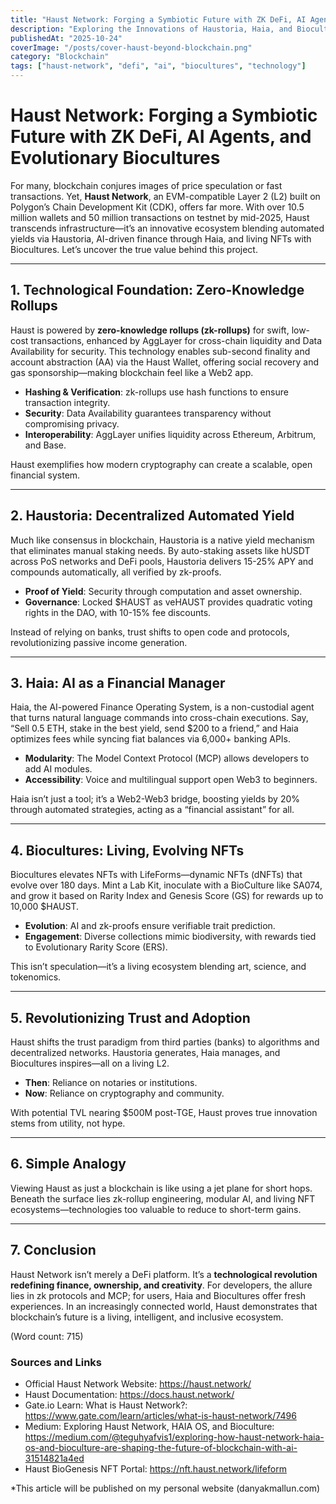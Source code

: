 ```yaml
---
title: "Haust Network: Forging a Symbiotic Future with ZK DeFi, AI Agents, and Evolutionary Biocultures"
description: "Exploring the Innovations of Haustoria, Haia, and Biocultures"
publishedAt: "2025-10-24"
coverImage: "/posts/cover-haust-beyond-blockchain.png"
category: "Blockchain"
tags: ["haust-network", "defi", "ai", "biocultures", "technology"]
---
```


# Haust Network: Forging a Symbiotic Future with ZK DeFi, AI Agents, and Evolutionary Biocultures

For many, blockchain conjures images of price speculation or fast transactions. Yet, **Haust Network**, an EVM-compatible Layer 2 (L2) built on Polygon’s Chain Development Kit (CDK), offers far more. With over 10.5 million wallets and 50 million transactions on testnet by mid-2025, Haust transcends infrastructure—it’s an innovative ecosystem blending automated yields via Haustoria, AI-driven finance through Haia, and living NFTs with Biocultures. Let’s uncover the true value behind this project.

---

## 1. Technological Foundation: Zero-Knowledge Rollups

Haust is powered by **zero-knowledge rollups (zk-rollups)** for swift, low-cost transactions, enhanced by AggLayer for cross-chain liquidity and Data Availability for security. This technology enables sub-second finality and account abstraction (AA) via the Haust Wallet, offering social recovery and gas sponsorship—making blockchain feel like a Web2 app.

- **Hashing & Verification**: zk-rollups use hash functions to ensure transaction integrity.
- **Security**: Data Availability guarantees transparency without compromising privacy.
- **Interoperability**: AggLayer unifies liquidity across Ethereum, Arbitrum, and Base.

Haust exemplifies how modern cryptography can create a scalable, open financial system.

---

## 2. Haustoria: Decentralized Automated Yield

Much like consensus in blockchain, Haustoria is a native yield mechanism that eliminates manual staking needs. By auto-staking assets like hUSDT across PoS networks and DeFi pools, Haustoria delivers 15-25% APY and compounds automatically, all verified by zk-proofs.

- **Proof of Yield**: Security through computation and asset ownership.
- **Governance**: Locked $HAUST as veHAUST provides quadratic voting rights in the DAO, with 10-15% fee discounts.

Instead of relying on banks, trust shifts to open code and protocols, revolutionizing passive income generation.

---

## 3. Haia: AI as a Financial Manager

Haia, the AI-powered Finance Operating System, is a non-custodial agent that turns natural language commands into cross-chain executions. Say, “Sell 0.5 ETH, stake in the best yield, send $200 to a friend,” and Haia optimizes fees while syncing fiat balances via 6,000+ banking APIs.

- **Modularity**: The Model Context Protocol (MCP) allows developers to add AI modules.
- **Accessibility**: Voice and multilingual support open Web3 to beginners.

Haia isn’t just a tool; it’s a Web2-Web3 bridge, boosting yields by 20% through automated strategies, acting as a “financial assistant” for all.

---

## 4. Biocultures: Living, Evolving NFTs

Biocultures elevates NFTs with LifeForms—dynamic NFTs (dNFTs) that evolve over 180 days. Mint a Lab Kit, inoculate with a BioCulture like SA074, and grow it based on Rarity Index and Genesis Score (GS) for rewards up to 10,000 $HAUST.

- **Evolution**: AI and zk-proofs ensure verifiable trait prediction.
- **Engagement**: Diverse collections mimic biodiversity, with rewards tied to Evolutionary Rarity Score (ERS).

This isn’t speculation—it’s a living ecosystem blending art, science, and tokenomics.

---

## 5. Revolutionizing Trust and Adoption

Haust shifts the trust paradigm from third parties (banks) to algorithms and decentralized networks. Haustoria generates, Haia manages, and Biocultures inspires—all on a living L2.

- **Then**: Reliance on notaries or institutions.
- **Now**: Reliance on cryptography and community.

With potential TVL nearing $500M post-TGE, Haust proves true innovation stems from utility, not hype.

---

## 6. Simple Analogy

Viewing Haust as just a blockchain is like using a jet plane for short hops. Beneath the surface lies zk-rollup engineering, modular AI, and living NFT ecosystems—technologies too valuable to reduce to short-term gains.

---

## 7. Conclusion

Haust Network isn’t merely a DeFi platform. It’s a **technological revolution redefining finance, ownership, and creativity**. For developers, the allure lies in zk protocols and MCP; for users, Haia and Biocultures offer fresh experiences. In an increasingly connected world, Haust demonstrates that blockchain’s future is a living, intelligent, and inclusive ecosystem.

(Word count: 715)

### Sources and Links
- Official Haust Network Website: https://haust.network/
- Haust Documentation: https://docs.haust.network/
- Gate.io Learn: What is Haust Network?: https://www.gate.com/learn/articles/what-is-haust-network/7496
- Medium: Exploring Haust Network, HAIA OS, and Bioculture: https://medium.com/@teguhyafvis1/exploring-how-haust-network-haia-os-and-bioculture-are-shaping-the-future-of-blockchain-with-ai-31514821a4ed
- Haust BioGenesis NFT Portal: https://nft.haust.network/lifeform

*This article will be published on my personal website (danyakmallun.com)